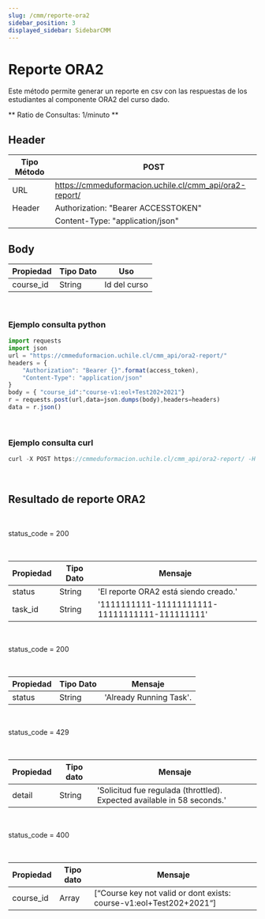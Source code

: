 ```yaml
---
slug: /cmm/reporte-ora2
sidebar_position: 3
displayed_sidebar: SidebarCMM
---
```


# Reporte ORA2

Este método permite generar un reporte en csv con las respuestas de los estudiantes al componente ORA2 del curso dado.

** Ratio de Consultas: 1/minuto **

## Header

| Tipo Método       | POST    |
|-------------------|-------------|
| URL               | https://cmmeduformacion.uchile.cl/cmm_api/ora2-report/|
| Header            | Authorization: "Bearer ACCESSTOKEN"    |
|      |  Content-Type: "application/json"    |

## Body

| Propiedad | Tipo Dato | Uso |
| ------------- | --------- | --------------------------------------------- |
| course_id       | String    | Id del curso |

<br/>


### Ejemplo consulta python
```jsx title=
import requests
import json
url = "https://cmmeduformacion.uchile.cl/cmm_api/ora2-report/"
headers = {
    "Authorization": "Bearer {}".format(access_token),
    "Content-Type": "application/json"
}
body = { "course_id":"course-v1:eol+Test202+2021"}
r = requests.post(url,data=json.dumps(body),headers=headers)
data = r.json()
```
<br/>

### Ejemplo consulta curl
```jsx title=
curl -X POST https://cmmeduformacion.uchile.cl/cmm_api/ora2-report/ -H 'Content-Type: application/json' -H 'Authorization: Bearer ACCESSTOKEN' -d '{"course_id":"course-v1:eol+Test202+2021"}'
```
<br/>

## Resultado de reporte ORA2

<br/>
<Admonition type="tip" icon="💡" title="Resultado esperado:">
  <p>
    status_code = 200
  </p>
</Admonition>
<br/>


| Propiedad | Tipo Dato | Mensaje |
| ------------- | --------- | --------------------------------------------- |
| status       | String    | 'El reporte ORA2 está siendo creado.' |
| task_id       | String    | '1111111111-11111111111-11111111111-111111111'|

<br/>
<Admonition type="tip" icon="💡" title="Resultado esperado:">
  <p>
    status_code = 200
  </p>
</Admonition>
<br/>


| Propiedad | Tipo Dato | Mensaje |
| ------------- | --------- | -----------------------|
| status       | String    | 'Already Running Task'. |

<br/>
<Admonition type="danger" icon="🔥" title="Resultado no deseado:">
  <p>
    status_code = 429
  </p>
</Admonition>
<br/>


| Propiedad |Tipo dato  | Mensaje |
| --------------- | --------- | --------- |
| detail       | String   | 'Solicitud fue regulada (throttled). Expected available in 58 seconds.' |


<br/>
<Admonition type="danger" icon="🔥" title="Resultado no deseado:">
  <p>
    status_code = 400
  </p>
</Admonition>
<br/>


| Propiedad |Tipo dato  | Mensaje |
| --------------- | --------- | --------- |
| course_id       | Array   | [“Course key not valid or dont exists: course-v1:eol+Test202+2021“] |